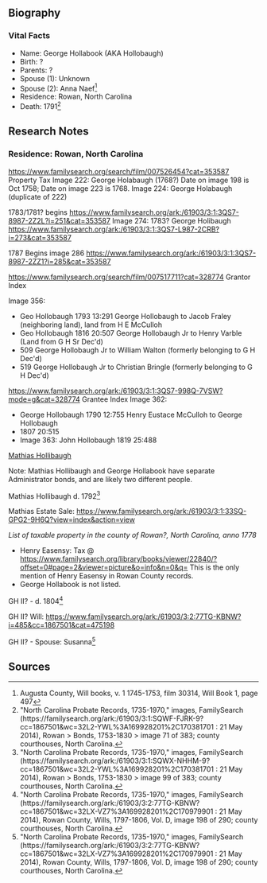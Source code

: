 == Biography ==

=== Vital Facts ===
* Name:  George Hollabook (AKA Hollobaugh)
* Birth:  ?
* Parents: ? 
* Spouse (1):  Unknown
* Spouse (2):  Anna Naef<ref>Augusta County, Will books, v. 1 1745-1753, film 30314, Will Book 1, page 497</ref>
* Residence: Rowan, North Carolina
* Death: 1791<ref>"North Carolina Probate Records, 1735-1970," images, FamilySearch (https://familysearch.org/ark:/61903/3:1:SQWF-FJRK-9?cc=1867501&wc=32L2-YWL%3A169928201%2C170381701 : 21 May 2014), Rowan > Bonds, 1753-1830 > image 71 of 383; county courthouses, North Carolina.</ref>

== Research Notes ==
=== Residence:  Rowan, North Carolina ===
https://www.familysearch.org/search/film/007526454?cat=353587 Property Tax
Image 222:  George Holabaugh (1768?)  Date on image 198 is Oct 1758; Date on image 223 is 1768.
Image 224:  George Holabaugh (duplicate of 222)

1783/1781? begins https://www.familysearch.org/ark:/61903/3:1:3QS7-8987-2Z2L?i=251&cat=353587
Image 274: 1783? George Holibaugh https://www.familysearch.org/ark:/61903/3:1:3QS7-L987-2CRB?i=273&cat=353587

1787 Begins image 286 https://www.familysearch.org/ark:/61903/3:1:3QS7-8987-2ZZ1?i=285&cat=353587

https://www.familysearch.org/search/film/007517711?cat=328774 Grantor Index

Image 356:  
* Geo Hollobaugh 1793 13:291 George Hollobaugh to Jacob Fraley (neighboring land), land from H E McCulloh
* Geo Hollobaugh 1816 20:507 George Hollobaugh Jr to Henry Varble (Land from G H Sr Dec'd)
* 509 George Hollobaugh Jr to William Walton (formerly belonging to G H Dec'd)
* 519 George Hollobaugh Jr to Christian Bringle (formerly belonging to G H Dec'd)

https://www.familysearch.org/ark:/61903/3:1:3QS7-998Q-7VSW?mode=g&cat=328774 Grantee Index
Image 362:  
* George Hollobaugh 1790 12:755  Henry Eustace McCulloh to George Hollobaugh
* 1807 20:515 
* Image 363:  John Hollobaugh   1819 25:488

<u>Mathias Hollibaugh</u>

Note:  Mathias Hollibaugh and George Hollabook have separate Administrator bonds, and are likely two different people.

Mathias Hollibaugh d. 1792<ref>"North Carolina Probate Records, 1735-1970," images, FamilySearch (https://familysearch.org/ark:/61903/3:1:SQWX-NHHM-9?cc=1867501&wc=32L2-YWL%3A169928201%2C170381701 : 21 May 2014), Rowan > Bonds, 1753-1830 > image 99 of 383; county courthouses, North Carolina.</ref>

Mathias Estate Sale:  https://www.familysearch.org/ark:/61903/3:1:33SQ-GPG2-9H6Q?view=index&action=view


''List of taxable property in the county of Rowan?, North Carolina, anno 1778''
* Henry Easensy:  Tax @ https://www.familysearch.org/library/books/viewer/22840/?offset=0#page=2&viewer=picture&o=info&n=0&q=  This is the only mention of Henry Easensy in Rowan County records.
* George Hollabook is not listed.

GH II? - d. 1804<ref>"North Carolina Probate Records, 1735-1970," images, FamilySearch (https://familysearch.org/ark:/61903/3:2:77TG-KBNW?cc=1867501&wc=32LX-VZ7%3A169928201%2C170979901 : 21 May 2014), Rowan County, Wills, 1797-1806, Vol. D, image 198 of 290; county courthouses, North Carolina.</ref>

GH II?  Will: https://www.familysearch.org/ark:/61903/3:2:77TG-KBNW?i=485&cc=1867501&cat=475198

GH II? - Spouse:  Susanna<ref>"North Carolina Probate Records, 1735-1970," images, FamilySearch (https://familysearch.org/ark:/61903/3:2:77TG-KBNW?cc=1867501&wc=32LX-VZ7%3A169928201%2C170979901 : 21 May 2014), Rowan County, Wills, 1797-1806, Vol. D, image 198 of 290; county courthouses, North Carolina.</ref>
== Sources ==
<references />